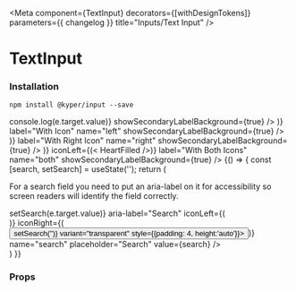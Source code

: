 
<Meta
  component={TextInput}
  decorators={[withDesignTokens]}
  parameters={{ changelog }}
  title="Inputs/Text Input"
/>

# TextInput
### Installation

`npm install @kyper/input --save`

<PeerDependencies json={packageJson} />

<Preview>
  <Story name="Basic">
    <FlexContainer direction="column">
      <FlexContainer padding={16}>
        <TextInput label="Label" name="label" onChange={(e) => console.log(e.target.value)} showSecondaryLabelBackground={true} />
        <TextInput disabled={true} label="Disabled" name="disabled" value="foo" showSecondaryLabelBackground={true} />
      </FlexContainer>
    </FlexContainer>
  </Story>
</Preview>

<Preview>
  <Story name="No Labels">
    <FlexContainer direction="column">
      <FlexContainer padding={16}>
        <TextInput name="nolabel" />
        <TextInput disabled={true} name="nolabel-disabled" value="foo" />
      </FlexContainer>
    </FlexContainer>
  </Story>
</Preview>

<Preview>
  <Story name="Icons">
    <FlexContainer padding={16}>
      <TextInput iconLeft={(< HeartFilled />)} label="With Icon" name="left" showSecondaryLabelBackground={true} />
      <TextInput iconRight={(< Calendar />)} label="With Right Icon" name="right" showSecondaryLabelBackground={true} />
      <TextInput iconRight={(< Calendar />)} iconLeft={(< HeartFilled />)} label="With Both Icons" name="both" showSecondaryLabelBackground={true} />
    </FlexContainer>
  </Story>
</Preview>

<Preview>
  <Story name="Search input">
    {() => {
      const [search, setSearch] = useState('');
      return (
        <FlexContainer padding={16} direction="column" containerStyles={{width:400}}>
          <p>For a search field you need to put an aria-label on it for accessibility so screen readers will identify the field correctly.</p>
          <TextInput onChange={(e) => setSearch(e.target.value)} aria-label="Search" iconLeft={(<Search />)} iconRight={(<Button onClick={() => setSearch('')} variant="transparent" style={{padding: 4, height:'auto'}}><CloseCircle /></Button>)} name="search" placeholder="Search" value={search} />
        </FlexContainer>
      )
    }}
  </Story>
</Preview>

<Preview>
  <Story name="Descriptions">
    <FlexContainer padding={16}>
      <TextInput description="This is the description" label="Description" name="description" showSecondaryLabelBackground={true} />
      <TextInput description="This is the description" label="Description Icon" name="description-icon" showDescriptionIcon={true} showSecondaryLabelBackground={true} />
    </FlexContainer>
  </Story>
</Preview>

<Preview>
  <Story name="Errors">
    <FlexContainer padding={16}>
      <TextInput error="This is the error message" label="Error" name="error" showSecondaryLabelBackground={true} />
      <TextInput error="This is the error message" label="Error Icon" name="error-icon" showErrorIcon={true} showSecondaryLabelBackground={true} />
    </FlexContainer>
  </Story>
</Preview>

### Props
<Props of={TextInput} />


